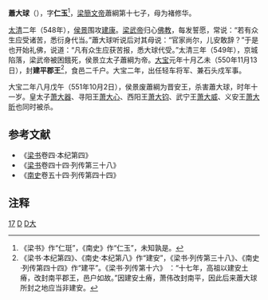 '''蕭大球'''（{{bd|541年||551年|10月2日|catIdx=X}}），字'''仁玉'''<ref>《梁书》作“仁珽”，《南史》作“仁玉”，未知孰是。</ref>，[[梁簡文帝|梁簡文帝]]蕭綱第十七子，母为褚修华。

[[太清|太清]]二年（548年），[[侯景|侯景]]围攻[[建康|建康]]。[[梁武帝|梁武帝]]归心[[佛教|佛教]]，每发誓愿，常说：“若有众生应受诸苦，悉衍身代当。”蕭大球听说后对其母说：“官家尚尔，儿安敢辞？”于是也开始礼佛，说道：“凡有众生应获苦报，悉大球代受。”太清三年（549年），京城陷落，梁武帝被困餓死，侯景立太子蕭綱为帝。[[大宝_(南梁)|大宝]]元年十月乙未（550年11月13日），封'''建平郡王'''<ref>《梁书·本纪第四》、《南史·本纪第八》作“建安”，《梁书·列传第三十八》、《南史·列传第四十四》作“建平”。《梁书·列传第十六》 ：“十七年，高祖以建安土瘠，改封南平郡王，邑户如故。”因建安土瘠，萧伟改封南平，因此后来蕭大球所封之地应当非建安。</ref>，食邑二千户。大宝二年，出任轻车将军、兼石头戍军事。

大宝二年八月戊午（551年10月2日），侯景废蕭綱为晋安王，杀害蕭大球，时年十一岁。皇太子[[萧大器|萧大器]]、寻阳王[[萧大心|萧大心]]、西阳王[[萧大钧|萧大钧]]、武宁王[[萧大威|萧大威]]、义安王[[萧大昕|萧大昕]]也同时被杀。

==参考文献 ==
<div class="references-small">  
*《[[梁书|梁书]]卷四·本纪第四》
*《[[梁书|梁书]]卷四十四·列传第三十八》
*《[[南史|南史]]卷五十四·列传第四十四》

==注释==
<div class="references-small">   
<references/>   
</div> 
[[Category:梁簡文帝皇子|17]]
[[Category:南梁正王|D]]
[[Category:蘭陵蕭氏|D大]]